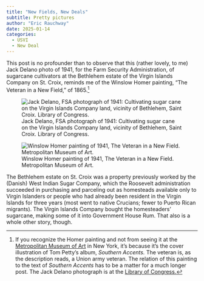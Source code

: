 ```yaml
---
title: "New Fields, New Deals"
subtitle: Pretty pictures
author: "Eric Rauchway"
date: 2025-01-14
categories: 
  - USVI
  - New Deal
---
```


This post is no profounder than to observe that this (rather lovely, to me) Jack Delano photo of 1941, for the Farm Security Administration, of sugarcane cultivators at the Bethlehem estate of the Virgin Islands Company on St. Croix, reminds me of the Winslow Homer painting, "The Veteran in a New Field," of 1865.[^1]

![Jack Delano, FSA photograph of 1941: Cultivating sugar cane on the Virgin Islands Company land, vicinity of Bethlehem, Saint Croix. Library of Congress.](./delano.jpg){.lightbox}

![Winslow Homer painting of 1941, The Veteran in a New Field. Metropolitan Museum of Art.](./homer_veteran.jpg)

The Bethlehem estate on St. Croix was a property previously worked by the (Danish) West Indian Sugar Company, which the Roosevelt administration succeeded in purchasing and parceling out as homesteads available only to Virgin Islanders or people who had already been resident in the Virgin Islands for three years (most went to native Crucians; fewer to Puerto Rican migrants). The Virgin Islands Company bought the homesteaders' sugarcane, making some of it into Government House Rum. That also is a whole other story, though.

[^1]: If you recognize the Homer painting and not from seeing it at the [Metropolitan Museum of Art](https://www.metmuseum.org/art/collection/search/11145) in New York, it's because it's the cover illustration of Tom Petty's album, *Southern Accents.* The veteran is, as the description reads, a Union army veteran. The relation of this painting to the text of *Southern Accents* has to be a matter for a much longer post. The Jack Delano photograph is at the [Library of Congress.](https://www.loc.gov/resource/fsac.1a33976/)


